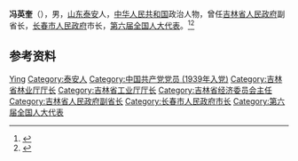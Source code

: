 '''冯英奎'''（{{bd|1923年|}}），男，[[山东|山东]][[泰安|泰安]]人，[[中华人民共和国|中华人民共和国]]政治人物，曾任[[吉林省人民政府|吉林省人民政府]]副省长，[[长春市人民政府|长春市人民政府]]市长，[[第六届全国人大代表|第六届全国人大代表]]。<ref>{{Cite book|title=中华人民共和国职官志|author=何虎生, 李耀东, 向常福主编|publisher=中国社会出版社|year=2003|isbn=9787800883934|location=北京|pages=}}</ref><ref>{{Cite book|title=吉林省百科全书 • 下册|author=王云坤主编; 尤国, 尹峰文, 邢世杰等副主编|publisher=吉林人民出版社|year=1998|isbn=|location=长春|pages=}}</ref>

== 参考资料 ==
{{reflist}}

{{中国人物小作品}}
{{长春市市长}}

{{Authority control}}
{{DEFAULTSORT:Feng冯}}
[[Category:冯姓|Ying]]
[[Category:泰安人|Category:泰安人]]
[[Category:中国共产党党员_(1939年入党)|Category:中国共产党党员 (1939年入党)]]
[[Category:吉林省林业厅厅长|Category:吉林省林业厅厅长]]
[[Category:吉林省工业厅厅长|Category:吉林省工业厅厅长]]
[[Category:吉林省经济委员会主任|Category:吉林省经济委员会主任]]
[[Category:吉林省人民政府副省长|Category:吉林省人民政府副省长]]
[[Category:长春市人民政府市长|Category:长春市人民政府市长]]
[[Category:第六届全国人大代表|Category:第六届全国人大代表]]